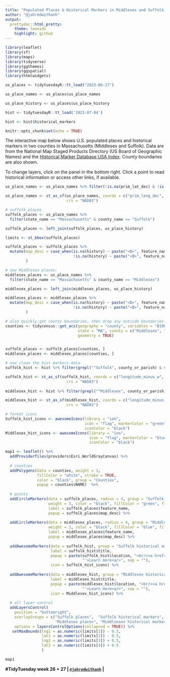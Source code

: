 ```yaml
---
title: "Populated Places & Historical Markers in Middlesex and Suffolk, MA"
author: "@jahredwithanh"
output:
  prettydoc::html_pretty:
    theme: leonids
    highlight: github
---
```


```r
library(leaflet)
library(sf)
library(maps)
library(tidyverse)
library(ggthemes)
library(ggspatial)
library(htmlwidgets)

us_places <- tidytuesdayR::tt_load("2023-06-27")

us_place_names <- us_places$us_place_names

us_place_history <- us_places$us_place_history

hist <- tidytuesdayR::tt_load('2023-07-04')

hist <- hist$historical_markers

knitr::opts_chunk$set(echo = TRUE)
```

The interactive map below shows U.S. populated places and historical markers in two counties in Massachusetts (Middlesex and Suffolk). Data are from the National Map Staged Products Directory (US Board of Geographic Names) and the [Historical Marker Database USA Index](https://www.hmdb.org/). County boundaries are also shown.

To change layers, click on the panel in the bottom right. Click a point to read historical information or access other links, if available.

```r

us_place_names <- us_place_names %>% filter(!is.na(prim_lat_dec) & !is.na(prim_long_dec))

us_place_names <- st_as_sf(us_place_names, coords = c("prim_long_dec", "prim_lat_dec"),
                           crs = "NAD83")

# suffolk places
suffolk_places <- us_place_names %>% 
  filter(state_name == "Massachusetts" & county_name == "Suffolk")

suffolk_places <- left_join(suffolk_places, us_place_history)

limits <- st_bbox(suffolk_places)

suffolk_places <- suffolk_places %>%
  mutate(map_desc = case_when(is.na(history) ~ paste("<B>", feature_name, "</B>", sep = ""),
                              !is.na(history) ~ paste("<B>", feature_name, "</B>:<br/>", history, sep = ""))
         )

# now Middlesex places:
middlesex_places <- us_place_names %>% 
  filter(state_name == "Massachusetts" & county_name == "Middlesex")

middlesex_places <- left_join(middlesex_places, us_place_history)

middlesex_places <- middlesex_places %>%
  mutate(map_desc = case_when(is.na(history) ~ paste("<B>", feature_name, "</B>", sep = ""),
                              !is.na(history) ~ paste("<B>", feature_name, "</B>:<br/>", history, sep = ""))
         )

# also quickly get county boundaries, then drop any outside boundaries
counties <- tidycensus::get_acs(geography = "county", variables = "B19013_001",
                                state = "MA", county = c("Middlesex", "Suffolk"),
                                geometry = TRUE)


suffolk_places <- suffolk_places[counties, ]
middlesex_places <- middlesex_places[counties, ]

# now clean the hist markers data
suffolk_hist <- hist %>% filter(grepl("^Suffolk", county_or_parish) & state_or_prov == "Massachusetts")

suffolk_hist <- st_as_sf(suffolk_hist, coords = c("longitude_minus_w", "latitude_minus_s"),
                           crs = "NAD83")
  
middlesex_hist <- hist %>% filter(grepl("^Middlesex", county_or_parish) & state_or_prov == "Massachusetts")

middlesex_hist <- st_as_sf(middlesex_hist, coords = c("longitude_minus_w", "latitude_minus_s"),
                           crs = "NAD83")

# format icons
Suffolk_hist_icons <- awesomeIcons(library = "ion",
                                   icon = "flag", markerColor = "green",
                                   iconColor = "black")
Middlesex_hist_icons <- awesomeIcons(library = "ion",
                                     icon = "flag", markerColor = "blue",
                                     iconColor = "black")

```

```r
map1 <- leaflet() %>%
  addProviderTiles(providers$Esri.WorldGrayCanvas) %>%
  
  # counties
  addPolygons(data = counties, weight = 3,
              fillColor = "white", stroke = TRUE, 
              color = "black", group = "Counties",
              popup = counties$NAME)  %>%
  
  # points
  addCircleMarkers(data = suffolk_places, radius = 4, group = "Suffolk places",
                   weight = 3, color = "black", fillColor = "green", fillOpacity = 1,
                   label = suffolk_places$feature_name,
                   popup = suffolk_places$map_desc) %>%
  
  addCircleMarkers(data = middlesex_places, radius = 4, group = "Middlesex places",
                   weight = 3, color = "black", fillColor = "blue", fillOpacity = 1,
                   label = middlesex_places$feature_name,
                   popup = middlesex_places$map_desc) %>%
  
  addAwesomeMarkers(data = suffolk_hist, group = "Suffolk historical markers",
                    label = suffolk_hist$title,
                    popup = paste(suffolk_hist$location, "<br/><a href='", suffolk_hist$link, 
                                  "'>Learn more<a/>", sep = ""),
                    icon = Suffolk_hist_icons) %>%
  
  addAwesomeMarkers(data = middlesex_hist, group = "Middlesex historical markers",
                    label = middlesex_hist$title,
                    popup = paste(middlesex_hist$location, "<br/><a href='", middlesex_hist$link, 
                                  "'>Learn more<a/>", sep = ""),
                    icon = Middlesex_hist_icons) %>%
  
  # all layer control
  addLayersControl(
    position = "bottomright",
    overlayGroups = c("Suffolk places",  "Suffolk historical markers", 
                      "Middlesex places", "Middlsesex historical markers"),
    options = layersControlOptions(collapsed = TRUE)) %>%
   setMaxBounds(lng1 = as.numeric(limits[1]) - 0.5,
                lat1 = as.numeric(limits[2]) - 0.5,
                lng2 = as.numeric(limits[3]) + 0.5,
                lat2 = as.numeric(limits[4]) + 0.5
                )

map1
```

**#TidyTuesday week 26 + 27 \| [`@jahredwithanh`](https://twitter.com/jahredwithanh) \|**
